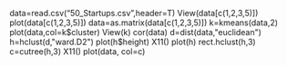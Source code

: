 data=read.csv("50_Startups.csv",header=T)
View(data[c(1,2,3,5)])
plot(data[c(1,2,3,5)])
data=as.matrix(data[c(1,2,3,5)])
k=kmeans(data,2)
plot(data,col=k$cluster)
View(k)
cor(data)
d=dist(data,"euclidean")
h=hclust(d,"ward.D2")
plot(h$height)
X11()
plot(h)
rect.hclust(h,3)
c=cutree(h,3)
X11()
plot(data, col=c)